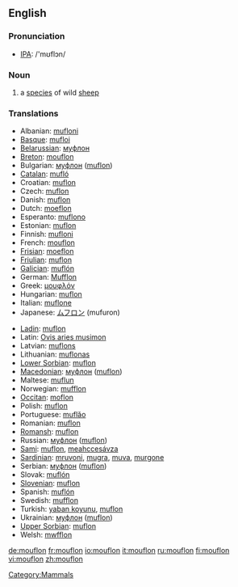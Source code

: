==English==

===Pronunciation===
*[[w:IPA|IPA]]: /'mʊflɔn/

===Noun===
{{wikipedia}}
{{en-noun}}

# a [[species]] of wild [[sheep]]

===Translations===
{{rfc-level|Translations at L3+ (AutoFormat would have corrected level of Translations)}}
{{top}}
*Albanian: [[mufloni]]
*[[Basque]]: [[mufloi]]
*[[Belarussian]]: [[муфлон]]
*[[Breton]]: [[mouflon]]
*Bulgarian: [[муфлон]] ([[muflon]])
*[[Catalan]]: [[mufló]]
*Croatian: [[muflon]]
*Czech: [[muflon]]
*Danish: [[muflon]]
*Dutch: [[moeflon]] {{m}}
*Esperanto: [[muflono]]
*Estonian: [[muflon]]
*Finnish: [[mufloni]]
*French: [[mouflon]] {{m}}
*[[Frisian]]: [[moeflon]]
*[[Friulian]]: [[muflon]]
*[[Galician]]: [[muflón]]
*German: [[Mufflon]] {{m}}
*Greek: [[μουφλόν]] '' ''
*Hungarian: [[muflon]]
*Italian: [[muflone]] {{m}}
*Japanese: [[ムフロン]] (mufuron)
{{mid}}
*[[Ladin]]: [[muflon]]
*Latin: [[Ovis aries musimon]] '' ''
*Latvian: [[muflons]]
*Lithuanian: [[muflonas]]
*[[Lower Sorbian]]: [[muflon]]
*[[Macedonian]]: [[муфлон]] ([[muflon]])
*Maltese: [[muflun]]
*Norwegian: [[mufflon]]
*[[Occitan]]: [[moflon]]
*Polish: [[muflon]] '' ''
*Portuguese: [[muflăo]]
*Romanian: [[muflon]]
*[[Romansh]]: [[muflon]]
*Russian: [[муфлон]] ([[muflon]]) '' ''
*[[Sami]]: [[muflon]], [[meahccesávza]]
*[[Sardinian]]: [[mruvoni]], [[mugra]], [[muva]], [[murgone]]
*Serbian: [[муфлон]] ([[muflon]])
*Slovak: [[muflón]]
*[[Slovenian]]: [[muflon]]
*Spanish: [[muflón]] {{m}}
*Swedish: [[mufflon]]
*Turkish: [[yaban koyunu]], [[muflon]]
*Ukrainian: [[муфлон]] ([[muflon]])
*[[Upper Sorbian]]: [[muflon]]
*Welsh: [[mwfflon]]
{{bottom}}

[[Category:Mammals]]

[[de:mouflon]]
[[fr:mouflon]]
[[io:mouflon]]
[[it:mouflon]]
[[ru:mouflon]]
[[fi:mouflon]]
[[vi:mouflon]]
[[zh:mouflon]]